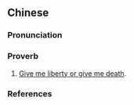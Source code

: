 ==Chinese==
{{zh-forms|s=不自由毋宁死|type=1221}}

===Pronunciation===
{{zh-pron
|m=bù zìyóu wú寧 sǐ
|c=bat1 zi6 jau4 mou4 ning4 sei2
|cat=prov
}}

===Proverb===
{{zh-proverb}}

# [[give me liberty or give me death|Give me liberty or give me death]].

===References===
{{projectlinks|wikiquote|page1=Patrick Henry}}